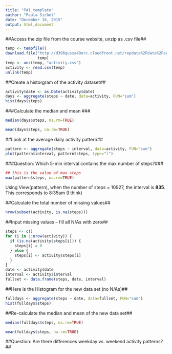 ```yaml
---
title: "PA1_template"
author: "Paula Sichel"
date: "December 16, 2015"
output: html_document
---
```


##Access the zip file from the course website, unzip as .csv file##
```r
temp <- tempfile()
download.file("http://d396qusza40orc.cloudfront.net/repdata%2Fdata%2Factivity.zip", 
              temp)
temp <- unz(temp, "activity.csv")
activity <- read.csv(temp)
unlink(temp)
```

##Create a historgram of the activity dataset##
```r
activity$date <- as.Date(activity$date)
days <- aggregate(steps ~ date, data=activity, FUN="sum")
hist(days$steps)
```

###Calculate the median and mean ###
```r
median(days$steps, na.rm=TRUE)

mean(days$steps, na.rm=TRUE)
```

##Look at the average daily activity pattern##
```r
pattern <- aggregate(steps ~ interval, data=activity, FUN="sum")
plot(pattern$interval, pattern$steps, type="l")
```
  
###Question: Which 5-min interval contains the max number of steps?###
```r
## this is the value of max steps
max(pattern$steps, na.rm=TRUE)
```
Using View(pattern), when the number of steps = 10927,
the interval is **835**.  This corresponds to 8:35am (I think)  
  
##Calculate the total number of missing values##
```r
nrow(subset(activity, is.na(steps)))
```
  
##Input missing values -- fill all N/As with zero##
```r
steps <- c()
for (i in 1:nrow(activity)) {
  if (is.na(activity$steps[i])) {
    steps[i] = 0
  } else {
    steps[i] <- activity$steps[i]
  }
}
date <- activity$date
interval <- activity$interval
fullset <- data.frame(steps, date, interval)
```
##Here is the Histogram for the new data set (no N/As)##
```r
fulldays <- aggregate(steps ~ date, data=fullset, FUN="sum")
hist(fulldays$steps)
```

##Re-calculate the median and mean of the new data set##
```r
median(fulldays$steps, na.rm=TRUE)

mean(fulldays$steps, na.rm=TRUE)
```

##Question: Are there differences weekday vs. weekend activity patterns?##





